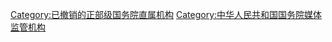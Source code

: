 {{Catmore}}
{{维基文库分类|国家广播电影电视总局}}

[[Category:已撤销的正部级国务院直属机构|Category:已撤销的正部级国务院直属机构]]
[[Category:中华人民共和国国务院媒体监管机构|Category:中华人民共和国国务院媒体监管机构]]